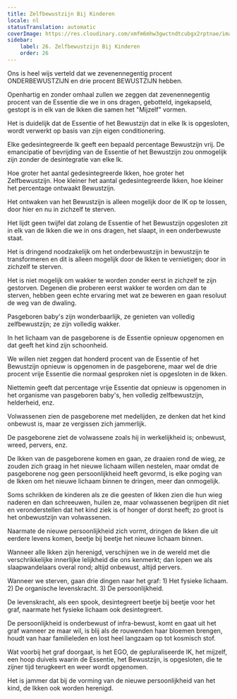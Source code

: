 ```yaml
---
title: Zelfbewustzijn Bij Kinderen
locale: nl
statusTranslation: automatic
coverImage: https://res.cloudinary.com/xmfm6mhw3gwctndtcubgx2rptnae/image/upload/v1740468922/small_cover_tratado_de_psicologia_revolucionaria_a4c0dca4e0.webp
sidebar:
    label: 26. Zelfbewustzijn Bij Kinderen
    order: 26
---
```

Ons is heel wijs verteld dat we zevenennegentig procent ONDERBEWUSTZIJN en drie procent BEWUSTZIJN hebben.

Openhartig en zonder omhaal zullen we zeggen dat zevenennegentig procent van de Essentie die we in ons dragen, gebotteld, ingekapseld, gestopt is in elk van de Ikken die samen het "Mijzelf" vormen.

Het is duidelijk dat de Essentie of het Bewustzijn dat in elke Ik is opgesloten, wordt verwerkt op basis van zijn eigen conditionering.

Elke gedesintegreerde Ik geeft een bepaald percentage Bewustzijn vrij. De emancipatie of bevrijding van de Essentie of het Bewustzijn zou onmogelijk zijn zonder de desintegratie van elke Ik.

Hoe groter het aantal gedesintegreerde Ikken, hoe groter het Zelfbewustzijn. Hoe kleiner het aantal gedesintegreerde Ikken, hoe kleiner het percentage ontwaakt Bewustzijn.

Het ontwaken van het Bewustzijn is alleen mogelijk door de IK op te lossen, door hier en nu in zichzelf te sterven.

Het lijdt geen twijfel dat zolang de Essentie of het Bewustzijn opgesloten zit in elk van de Ikken die we in ons dragen, het slaapt, in een onderbewuste staat.

Het is dringend noodzakelijk om het onderbewustzijn in bewustzijn te transformeren en dit is alleen mogelijk door de Ikken te vernietigen; door in zichzelf te sterven.

Het is niet mogelijk om wakker te worden zonder eerst in zichzelf te zijn gestorven. Degenen die proberen eerst wakker te worden om dan te sterven, hebben geen echte ervaring met wat ze beweren en gaan resoluut de weg van de dwaling.

Pasgeboren baby's zijn wonderbaarlijk, ze genieten van volledig zelfbewustzijn; ze zijn volledig wakker.

In het lichaam van de pasgeborene is de Essentie opnieuw opgenomen en dat geeft het kind zijn schoonheid.

We willen niet zeggen dat honderd procent van de Essentie of het Bewustzijn opnieuw is opgenomen in de pasgeborene, maar wel de drie procent vrije Essentie die normaal gesproken niet is opgesloten in de Ikken.

Niettemin geeft dat percentage vrije Essentie dat opnieuw is opgenomen in het organisme van pasgeboren baby's, hen volledig zelfbewustzijn, helderheid, enz.

Volwassenen zien de pasgeborene met medelijden, ze denken dat het kind onbewust is, maar ze vergissen zich jammerlijk.

De pasgeborene ziet de volwassene zoals hij in werkelijkheid is; onbewust, wreed, pervers, enz.

De Ikken van de pasgeborene komen en gaan, ze draaien rond de wieg, ze zouden zich graag in het nieuwe lichaam willen nestelen, maar omdat de pasgeborene nog geen persoonlijkheid heeft gevormd, is elke poging van de Ikken om het nieuwe lichaam binnen te dringen, meer dan onmogelijk.

Soms schrikken de kinderen als ze die geesten of Ikken zien die hun wieg naderen en dan schreeuwen, huilen ze, maar volwassenen begrijpen dit niet en veronderstellen dat het kind ziek is of honger of dorst heeft; zo groot is het onbewustzijn van volwassenen.

Naarmate de nieuwe persoonlijkheid zich vormt, dringen de Ikken die uit eerdere levens komen, beetje bij beetje het nieuwe lichaam binnen.

Wanneer alle Ikken zijn herenigd, verschijnen we in de wereld met die verschrikkelijke innerlijke lelijkheid die ons kenmerkt; dan lopen we als slaapwandelaars overal rond; altijd onbewust, altijd pervers.

Wanneer we sterven, gaan drie dingen naar het graf: 1) Het fysieke lichaam. 2) De organische levenskracht. 3) De persoonlijkheid.

De levenskracht, als een spook, desintegreert beetje bij beetje voor het graf, naarmate het fysieke lichaam ook desintegreert.

De persoonlijkheid is onderbewust of infra-bewust, komt en gaat uit het graf wanneer ze maar wil, is blij als de rouwenden haar bloemen brengen, houdt van haar familieleden en lost heel langzaam op tot kosmisch stof.

Wat voorbij het graf doorgaat, is het EGO, de gepluraliseerde IK, het mijzelf, een hoop duivels waarin de Essentie, het Bewustzijn, is opgesloten, die te zijner tijd terugkeert en weer wordt opgenomen.

Het is jammer dat bij de vorming van de nieuwe persoonlijkheid van het kind, de Ikken ook worden herenigd.

